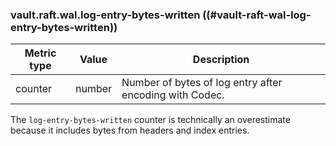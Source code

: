 <Warning title="Experimental">

### vault.raft.wal.log-entry-bytes-written ((#vault-raft-wal-log-entry-bytes-written))

</Warning>

Metric type | Value   | Description
----------- | ------- | -----------
counter     | number  | Number of bytes of log entry after encoding with Codec.

The `log-entry-bytes-written` counter is technically an overestimate because it
includes bytes from headers and index entries.